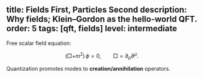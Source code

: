 title: Fields First, Particles Second
description: Why fields; Klein–Gordon as the hello‑world QFT.
order: 5
tags: [qft, fields]
level: intermediate
---


Free scalar field equation:


$$ (\Box + m^2)\,\phi = 0, \qquad \Box = \partial_\mu \partial^\mu. $$


Quantization promotes modes to **creation/annihilation** operators.